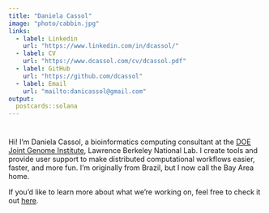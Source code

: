 ```yaml
---
title: "Daniela Cassol"
image: "photo/cabbin.jpg"
links:
  - label: Linkedin
    url: "https://www.linkedin.com/in/dcassol/"
  - label: CV
    url: "https://www.dcassol.com/cv/dcassol.pdf"
  - label: GitHub
    url: "https://github.com/dcassol"
  - label: Email
    url: "mailto:danicassol@gmail.com"
output:
  postcards::solana
---
```

 
# 

Hi! I’m Daniela Cassol, a bioinformatics computing consultant at the [DOE Joint Genome Institute](https://jgi.doe.gov/), Lawrence Berkeley National Lab. I create tools and provide user support to make distributed computational workflows easier, faster, and more fun. I’m originally from Brazil, but I now call the Bay Area home.

If you’d like to learn more about what we’re working on, feel free to check it out [here](https://jaws-docs.readthedocs.io/en/latest/index.html).
